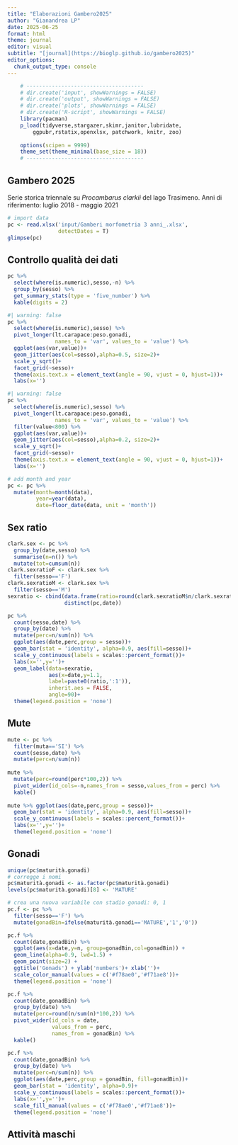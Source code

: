 ```yaml
---
title: "Elaborazioni Gambero2025"
author: "Gianandrea LP"
date: 2025-06-25
format: html
theme: journal
editor: visual
subtitle: "[journal](https://bioglp.github.io/gambero2025)"
editor_options:
  chunk_output_type: console
---
```


```r
	# -------------------------------------
	# dir.create('input', showWarnings = FALSE)
	# dir.create('output', showWarnings = FALSE)
	# dir.create('plots', showWarnings = FALSE)
	# dir.create('R-script', showWarnings = FALSE)
	library(pacman)
	p_load(tidyverse,stargazer,skimr,janitor,lubridate,
     	ggpubr,rstatix,openxlsx, patchwork, knitr, zoo)
	
	options(scipen = 9999)
	theme_set(theme_minimal(base_size = 18))
	# -------------------------------------
```

## Gambero 2025

Serie storica triennale su *Procambarus clarkii* del lago Trasimeno. Anni di riferimento: luglio 2018 - maggio 2021

```r
# import data
pc <- read.xlsx('input/Gamberi morfometria 3 anni_.xlsx',
                detectDates = T)
glimpse(pc)
```

## Controllo qualità dei dati

```r
pc %>% 
  select(where(is.numeric),sesso,-n) %>% 
  group_by(sesso) %>% 
  get_summary_stats(type = 'five_number') %>% 
  kable(digits = 2)
```

```r
#| warning: false
pc %>% 
  select(where(is.numeric),sesso) %>% 
  pivot_longer(lt.carapace:peso.gonadi, 
               names_to = 'var', values_to = 'value') %>% 
  ggplot(aes(var,value))+
  geom_jitter(aes(col=sesso),alpha=0.5, size=2)+
  scale_y_sqrt()+
  facet_grid(~sesso)+
  theme(axis.text.x = element_text(angle = 90, vjust = 0, hjust=1))+
  labs(x='')
```

```r
#| warning: false
pc %>% 
  select(where(is.numeric),sesso) %>% 
  pivot_longer(lt.carapace:peso.gonadi, 
               names_to = 'var', values_to = 'value') %>% 
  filter(value<800) %>% 
  ggplot(aes(var,value))+
  geom_jitter(aes(col=sesso),alpha=0.2, size=2)+
  scale_y_sqrt()+
  facet_grid(~sesso)+
  theme(axis.text.x = element_text(angle = 90, vjust = 0, hjust=1))+
  labs(x='')
```

```r
# add month and year
pc <- pc %>% 
  mutate(month=month(data),
         year=year(data),
         date=floor_date(data, unit = 'month'))
```

## Sex ratio

```r
clark.sex <- pc %>% 
  group_by(date,sesso) %>% 
  summarise(n=n()) %>% 
  mutate(tot=cumsum(n))
clark.sexratioF <- clark.sex %>% 
  filter(sesso=='F')
clark.sexratioM <- clark.sex %>% 
  filter(sesso=='M')
sexratio <- cbind(data.frame(ratio=round(clark.sexratioM$n/clark.sexratioF$n,1)),
                  distinct(pc,date))
```

```r
pc %>% 
  count(sesso,date) %>% 
  group_by(date) %>% 
  mutate(perc=n/sum(n)) %>% 
  ggplot(aes(date,perc,group = sesso))+
  geom_bar(stat = 'identity', alpha=0.9, aes(fill=sesso))+
  scale_y_continuous(labels = scales::percent_format())+
  labs(x='',y='')+
  geom_label(data=sexratio, 
             aes(x=date,y=1.1,
             label=paste0(ratio,':1')),
             inherit.aes = FALSE,
             angle=90)+
  theme(legend.position = 'none')
```

## Mute

```r
mute <- pc %>% 
  filter(muta=='SI') %>% 
  count(sesso,date) %>% 
  mutate(perc=n/sum(n))
  
mute %>%
  mutate(perc=round(perc*100,2)) %>% 
  pivot_wider(id_cols=-n,names_from = sesso,values_from = perc) %>% 
  kable()
  
mute %>% ggplot(aes(date,perc,group = sesso))+
  geom_bar(stat = 'identity', alpha=0.9, aes(fill=sesso))+
  scale_y_continuous(labels = scales::percent_format())+
  labs(x='',y='')+
  theme(legend.position = 'none')
```

## Gonadi

```r
unique(pc$maturità.gonadi)
# corregge i nomi
pc$maturità.gonadi <- as.factor(pc$maturità.gonadi)
levels(pc$maturità.gonadi)[8] <- 'MATURE'

# crea una nuova variabile con stadio gonadi: 0, 1
pc.f <- pc %>% 
  filter(sesso=='F') %>% 
  mutate(gonadBin=ifelse(maturità.gonadi=='MATURE','1','0'))

pc.f %>% 
  count(date,gonadBin) %>% 
  ggplot(aes(x=date,y=n, group=gonadBin,col=gonadBin)) +
  geom_line(alpha=0.9, lwd=1.5) +
  geom_point(size=2) +
  ggtitle('Gonads') + ylab('numbers')+ xlab('')+
  scale_color_manual(values = c('#f78ae0','#f71ae8'))+
  theme(legend.position = 'none')
```

```r
pc.f %>% 
  count(date,gonadBin) %>% 
  group_by(date) %>% 
  mutate(perc=round(n/sum(n)*100,2)) %>% 
  pivot_wider(id_cols = date, 
              values_from = perc, 
              names_from = gonadBin) %>% 
  kable()
```

```r
pc.f %>% 
  count(date,gonadBin) %>% 
  group_by(date) %>% 
  mutate(perc=n/sum(n)) %>% 
  ggplot(aes(date,perc,group = gonadBin, fill=gonadBin))+
  geom_bar(stat = 'identity', alpha=0.9)+
  scale_y_continuous(labels = scales::percent_format())+
  labs(x='',y='')+
  scale_fill_manual(values = c('#f78ae0','#f71ae8'))+
  theme(legend.position = 'none')
```

## Attività maschi

```r

```
